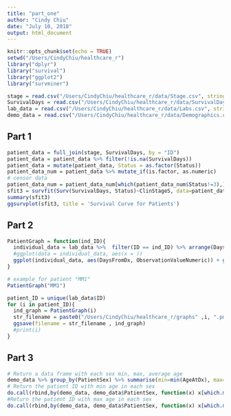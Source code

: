 ```yaml
---
title: "part_one"
author: "Cindy Chiu"
date: "July 10, 2018"
output: html_document
---
```


```r
knitr::opts_chunk$set(echo = TRUE)
setwd("/Users/CindyChiu/healthcare_r")
library("dplyr")
library("survival")
library("ggplot2")
library("survminer")
```

```r
stage = read.csv("/Users/CindyChiu/healthcare_r/data/Stage.csv", stringsAsFactors = FALSE)
SurvivalDays = read.csv("/Users/CindyChiu/healthcare_r/data/SurvivalDays.csv", stringsAsFactors = FALSE)
lab_data = read.csv("/Users/CindyChiu/healthcare_r/data/Labs.csv", stringsAsFactors = FALSE)
demo_data = read.csv("/Users/CindyChiu/healthcare_r/data/Demographics.csv", stringsAsFactors = FALSE)
```

## Part 1

```r
patient_data = full_join(stage, SurvivalDays, by = "ID")
patient_data = patient_data %>% filter(!is.na(SurvivalDays))
patient_data = mutate(patient_data, Status = as.factor(Status))
patient_data_num = patient_data %>% mutate_if(is.factor, as.numeric)
# censor data
patient_data_num = patient_data_num[which(patient_data_num$Status!=3),]
sfit3 = survfit(Surv(SurvivalDays, Status)~ClinStageS, data=patient_data_num)
summary(sfit3)
ggsurvplot(sfit3, title = 'Survival Curve for Patients')
```

## Part 2

```r
PatientGraph = function(ind_ID){
  individual_data = lab_data %>%  filter(ID == ind_ID) %>% arrange(DaysFromDx) %>% filter(Panel!='Tumor biomarker') %>%  arrange(ObservationValueNumeric)
  #ggplot(data = individual_data, aes(x = ))
  ggplot(individual_data, aes(DaysFromDx, ObservationValueNumeric)) + geom_line(color = "skyblue") + geom_point(color = "blue", size =0.5)+ facet_grid(Panel~ ., scales="free")  
}

# example for patient "MM1"
PatientGraph("MM1")
```

```r
patient_ID = unique(lab_data$ID)
for (i in patient_ID){
  ind_graph = PatientGraph(i)
  str_filename = paste0("/Users/CindyChiu/healthcare_r/graphs" ,i, ".png")
  ggsave(filename = str_filename , ind_graph)
  #print(i)
}
```

## Part 3

```r
# Return a data frame with each sex min, max, average age
demo_data %>% group_by(PatientSex) %>% summarise(min=min(AgeAtDx), max=max(AgeAtDx), avg = mean(AgeAtDx))
# Return the patient ID with min age in each sex
do.call(rbind,by(demo_data, demo_data$PatientSex, function(x) x[which.min(x$AgeAtDx), ]))
#Return the patient ID with max age in each sex
do.call(rbind,by(demo_data, demo_data$PatientSex, function(x) x[which.max(x$AgeAtDx), ]))
```